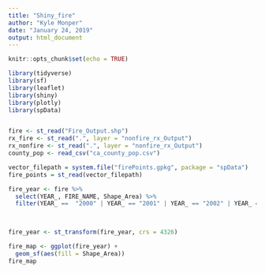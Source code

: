 ```yaml
---
title: "Shiny_fire"
author: "Kyle Monper"
date: "January 24, 2019"
output: html_document
---
```


```r
knitr::opts_chunk$set(echo = TRUE)
```

```r
library(tidyverse)
library(sf)
library(leaflet)
library(shiny)
library(plotly)
library(spData)


fire <- st_read("Fire_Output.shp")
rx_fire <- st_read(".", layer = "nonfire_rx_Output")
rx_nonfire <- st_read(".", layer = "nonfire_rx_Output")
county_pop <- read_csv("ca_county_pop.csv")

```

```r

vector_filepath = system.file("firePoints.gpkg", package = "spData")
fire_points = st_read(vector_filepath)
```




```r


fire_year <- fire %>% 
  select(YEAR_, FIRE_NAME, Shape_Area) %>% 
  filter(YEAR_ ==  "2000" | YEAR_ == "2001" | YEAR_ == "2002" | YEAR_ == "2003")
  


fire_year <- st_transform(fire_year, crs = 4326)

```


```r

fire_map <- ggplot(fire_year) +
  geom_sf(aes(fill = Shape_Area))
fire_map

```




















